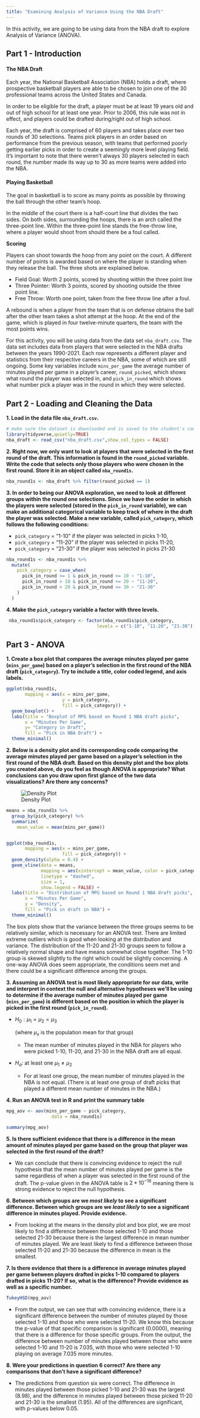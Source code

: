 ```yaml
---
title: "Examining Analysis of Variance Using the NBA Draft"
---
```


In this activity, we are going to be using data from the NBA draft to explore Analysis of Variance (ANOVA).

## Part 1 - Introduction

#### The NBA Draft

Each year, the National Basketball Association (NBA) holds a draft, where prospective basketball players are able to be chosen to join one of the 30 professional teams across the United States and Canada.

In order to be eligible for the draft, a player must be at least 19 years old and out of high school for at least one year. Prior to 2006, this rule was not in effect, and players could be drafted during/right out of high school.

Each year, the draft is comprised of 60 players and takes place over two rounds of 30 selections. Teams pick players in an order based on performance from the previous season, with teams that performed poorly getting earlier picks in order to create a seemingly more level playing field. It's important to note that there weren't always 30 players selected in each round, the number made its way up to 30 as more teams were added into the NBA. 

#### Playing Basketball

The goal in basketball is to score as many points as possible by throwing the ball through the other team's hoop.

In the middle of the court there is a half-court line that divides the two sides. On both sides, surrounding the hoops, there is an arch called the three-point line. Within the three-point line stands the free-throw line, where a player would shoot from should there be a foul called.

**Scoring**

Players can shoot towards the hoop from any point on the court. A different number of points is awarded based on where the player is standing when they release the ball. The three shots are explained below.

-   Field Goal: Worth 2 points, scored by shooting within the three point line
-   Three Pointer: Worth 3 points, scored by shooting outside the three point line.
-   Free Throw: Worth one point, taken from the free throw line after a foul.

A rebound is when a player from the team that is on defense obtains the ball after the other team takes a shot attempt at the hoop. At the end of the game, which is played in four twelve-minute quarters, the team with the most points wins.

For this activity, you will be using data from the data set `nba_draft.csv`. The data set includes data from players that were selected in the NBA drafts between the years 1990-2021. Each row represents a different player and statistics from their respective careers in the NBA, some of which are still ongoing. Some key variables include `mins_per_game` the average number of minutes played per game in a player's career, `round_picked`, which shows what round the player was selected in, and `pick_in_round` which shows what number pick a player was in the round in which they were selected. 

## Part 2 - Loading and Cleaning the Data 

**1.  Load in the data file `nba_draft.csv`.** 

```r
# make sure the dataset is downloaded and is saved to the student's computer. 
library(tidyverse,quietly=TRUE)
nba_draft <- read_csv("nba_draft.csv",show_col_types = FALSE)
```

**2.  Right now, we only want to look at players that were selected in the first round of the draft. This information is found in the `round_picked` variable. Write the code that selects only those players who were chosen in the first round. Store it in an object called `nba_round1s`.**

```r
nba_round1s <- nba_draft %>% filter(round_picked == 1)
```

**3. In order to being our ANOVA exploration, we need to look at different groups within the round one selections. Since we have the order in which the players were selected (stored in the `pick_in_round` variable), we can make an additional categorical variable to keep track of where in the draft the player was selected. Make a new variable, called `pick_category`, which follows the following conditions: **

- `pick_category` = "1-10" if the player was selected in picks 1-10, 
- `pick_category` = "11-20" if the player was selected in picks 11-20,
- `pick_category` = "21-30" if the player was selected in picks 21-30

```r
nba_round1s <- nba_round1s %>%
  mutate(
    pick_category = case_when(
      pick_in_round >= 1 & pick_in_round <= 10 ~ "1-10",
      pick_in_round > 10 & pick_in_round <= 20 ~ "11-20",
      pick_in_round > 20 & pick_in_round <= 30 ~ "21-30"
    )
  )
```

**4. Make the `pick_category` variable a factor with three levels.**

```r
 nba_round1s$pick_category <- factor(nba_round1s$pick_category,
                                  levels = c("1-10", "11-20", "21-30"))
```

## Part 3 - ANOVA

**1. Create a box plot that compares the average minutes played per game (`mins_per_game`) based on a player's selection in the first round of the NBA draft (`pick_category`). Try to include a title, color coded legend, and axis labels.**

```r
ggplot(nba_round1s,
       mapping = aes(x = mins_per_game,
                     y = pick_category,
                     fill = pick_category)) +
  geom_boxplot() +
  labs(title = "Boxplot of MPG based on Round 1 NBA draft picks",
       x = "Minutes Per Game",
       y= "Category in Draft",
       fill = "Pick in NBA Draft") +
  theme_minimal()
```

**2. Below is a density plot and its corresponding code comparing the average minutes played per game based on a player's selection in the first round of the NBA draft. Based on this density plot and the box plots you created above, do you feel as though ANOVA is appropriate? What conclusions can you draw upon first glance of the two data visualizations? Are there any concerns? **

![Density Plot](DensityPlot.jpg)

```r
means = nba_round1s %>%
  group_by(pick_category) %>%
  summarize(
    mean_value = mean(mins_per_game))


ggplot(nba_round1s,
       mapping = aes(x = mins_per_game,
                     fill = pick_category)) +
  geom_density(alpha = 0.4) +
  geom_vline(data = means,
             mapping = aes(xintercept = mean_value, color = pick_category),
             linetype = "dashed",
             size = 1,
             show.legend = FALSE) +
  labs(title = "Distribution of MPG based on Round 1 NBA draft picks",
       x = "Minutes Per Game",
       y = "Density",
       fill = "Pick in draft in NBA") +
  theme_minimal()
```

The box plots show that the variance between the three groups seems to be relatively similar, which is necessary for an ANOVA test. There are limited extreme outliers which is good when looking at the distribution and variance. The distribution of the 11-20 and 21-30 groups seem to follow a relatively normal shape and have means somewhat close together. The 1-10 group is skewed slightly to the right which could be slightly concerning. A one-way ANOVA does seem appropriate, the conditions seem met and there could be a significant difference among the groups. 

**3. Assuming an ANOVA test is most likely appropriate for our data, write and interpret in context the null and alternative hypotheses we'll be using to determine if the average number of minutes played per game (`mins_per_game`) is different based on the position in which the player is picked in the first round (`pick_in_round`).**

* $H_0: \mu_1 = \mu_2 = \mu_3$

  (where $\mu_x$ is the population mean for that group)
  
  * The mean number of minutes played in the NBA for players who were picked 1-10, 11-20, and 21-30 in the NBA draft are all equal. 

* $H_a:$ at least one $\mu_1 \neq \mu_2$

  * For at least one group, the mean number of minutes played in the NBA is not equal. (There is at least one group of draft picks that played a different mean number of minutes in the NBA.) 
  
**4. Run an ANOVA test in R and print the summary table** 

```r
mpg_aov <- aov(mins_per_game ~ pick_category,
                 data = nba_round1s)

summary(mpg_aov)
```

**5. Is there sufficient evidence that there is a difference in the mean amount of minutes played per game based on the group that player was selected in the first round of the draft?**

  * We can conclude that there is convincing evidence to reject the null hypothesis that the mean number of minutes played per game is the same regardless of when a player was selected in the first round of the draft. The p-value given in the ANOVA table is $2*10^{-16}$ meaning there is strong evidence to reject the null hypothesis. 
  

**6. Between which groups are we *most likely* to see a significant difference. Between which groups are we *least likely* to see a significant difference in minutes played. Provide evidence.**

* From looking at the means in the density plot and box plot, we are most likely to find a difference between those selected 1-10 and those selected 21-30 because there is the largest difference in mean number of minutes played. We are least likely to find a difference between those selected 11-20 and 21-30 because the difference in mean is the smallest. 

**7. Is there evidence that there is a difference in average minutes played per game between players drafted in picks 1-10 compared to players drafted in picks 11-20? If so, what is the difference? Provide evidence as well as a specific number.**

```r
TukeyHSD(mpg_aov)
```

* From the output, we can see that with convincing evidence, there is a significant difference between the number of minutes played by those selected 1-10 and those who were selected 11-20. We know this because the p-value of that specific comparison is significant (0.0000), meaning that there is a difference for those specific groups. From the output, the difference between number of minutes played between those who were selected 1-10 and 11-20 is 7.035, with those who were selected 1-10 playing on average 7.035 more minutes.

**8. Were your predictions in question 6 correct? Are there any comparisons that don't have a significant difference?** 

* The predictions from question six were correct. The difference in minutes played between those picked 1-10 and 21-30 was the largest (8.98), and the difference in minutes played between those picked 11-20 and 21-30 is the smallest (1.95). All of the differences are significant, with p-values below 0.05. 

 